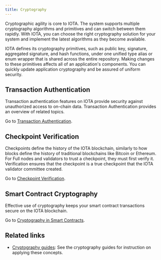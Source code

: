 ```yaml
---
title: Cryptography
---
```


Cryptographic agility is core to IOTA. The system supports multiple cryptography algorithms and primitives and can switch between them rapidly. With IOTA, you can choose the right cryptography solution for your system and implement the latest algorithms as they become available.

IOTA defines its cryptography primitives, such as public key, signature, aggregated signature, and hash functions, under one unified type alias or enum wrapper that is shared across the entire repository. Making changes to these primitives affects all of an application's components. You can quickly update application cryptography and be assured of uniform security.

## Transaction Authentication

Transaction authentication features on IOTA provide security against unauthorized access to on-chain data. Transaction Authentication provides an overview of related topics.

Go to [Transaction Authentication](./cryptography/transaction-auth.mdx).

## Checkpoint Verification

Checkpoints define the history of the IOTA blockchain, similarly to how blocks define the history of traditional blockchains like Bitcoin or Ethereum.
For Full nodes and validators to trust a checkpoint, they must first verify it. Verification ensures that the checkpoint is a true checkpoint that the IOTA validator committee created.

Go to [Checkpoint Verification](./cryptography/checkpoint-verification.mdx).

## Smart Contract Cryptography

Effective use of cryptography keeps your smart contract transactions secure on the IOTA blockchain.

Go to [Cryptography in Smart Contracts](./cryptography/on-chain.mdx).

## Related links

- [Cryptography guides](cryptography/on-chain.mdx): See the cryptography guides for instruction on applying these concepts.
